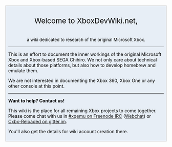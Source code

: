 <div style="background-color:#e7eef6; border: 1px solid #ccc; color:#000; margin-top: 15px; margin-bottom: 10px; padding: 8px; text-align:center;">
<div style="font-size: 162%; border: none; margin: 0; padding:.1em;">Welcome to XboxDevWiki.net,</div>
<div style="font-size: 95%">a wiki dedicated to research of the original Microsoft Xbox.</div>
<div style="text-align:left;">

<hr>

This is an effort to document the inner workings of the original Microsoft Xbox and Xbox-based SEGA Chihiro.
We not only care about technical details about those platforms, but also how to develop homebrew and emulate them.

We are not interested in documenting the Xbox 360, Xbox One or any other console at this point.

<hr>

'''Want to help? Contact us!'''

This wiki is the place for all remaining Xbox projects to come together.
Please come chat with us in [irc://chat.freenode.net/xqemu #xqemu on Freenode IRC] ([http://webchat.freenode.net?channels=%23xqemu Webchat]) or [https://gitter.im/Cxbx-Reloaded/Lobby Cxbx-Reloaded on gitter.im].

You'll also get the details for wiki account creation there.
</div>
</div>